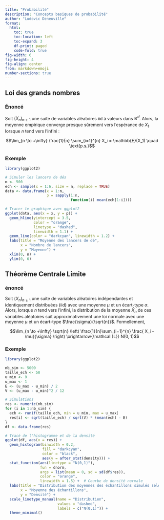 ```yaml
---
title: "Probabilité"
description: "Concepts basiques de probabilité"
author: "Ludovic Deneuville"
format:
  html:
    toc: true
    toc-location: left
    toc-expand: 3
    df-print: paged
    code-fold: true
fig-width: 6
fig-height: 4
fig-align: center
from: markdown+emoji
number-sections: true
---
```


## Loi des grands nombres

### Énoncé

Soit $(X_n)_{n\geq1}$ une suite de variables aléatoires iid à valeurs dans $\mathbb{R}^d$. Alors, la moyenne empirique converge presque sûrement vers l'espérance de $X_1$ lorsque $n$ tend vers l'infini :

$$\lim_{n \to +\infty} \frac{1}{n} \sum_{i=1}^{n} X_i = \mathbb{E}(X_1) \quad \text{p.s.}$$


### Exemple

```r
library(ggplot2)

# Simuler les lancers de dés
n <- 500
ech <- sample(x = 1:6, size = n, replace = TRUE)
data <- data.frame(x = 1:n, 
                   p = sapply(1:n, 
                              function(i) mean(ech[1:i])))

# Tracer le graphique avec ggplot2
ggplot(data, aes(x = x, y = p)) +
  geom_hline(yintercept = 3.5, 
             color = "orange", 
             linetype = "dashed",
             linewidth = 1.1) +
  geom_line(color = "darkcyan", linewidth = 1.2) +
  labs(title = "Moyenne des lancers de dé",
       x = "Nombre de lancers",
       y = "Moyenne") +
  xlim(0, n) +
  ylim(0, 6)
```


## Théorème Centrale Limite

### énoncé

Soit $(X_n)_{n\geq1}$ une suite de variables aléatoires indépendantes et identiquement distribuées (iid) avec une moyenne $\mu$ et un écart-type $\sigma$. Alors, lorsque $n$ tend vers l'infini, la distribution de la moyenne $\bar{X}_n$ de ces variables aléatoires suit approximativement une loi normale avec une moyenne $\mu$ et un écart-type $\frac{\sigma}{\sqrt{n}}$. Formellement,

$$\lim_{n \to +\infty} \sqrt{n} \left( \frac{1}{n}\sum_{i=1}^{n} \frac{ X_i - \mu}{\sigma} \right) \xrightarrow{\mathcal {L}} N(0, 1)$$


### Exemple

```r
library(ggplot2)

nb_sim <- 5000
taille_ech <- 50
u_min <- 0
u_max <- 1
E <- (u_max - u_min) / 2
V <- (u_max - u_min)^2 / 12

# Simulations
res <- numeric(nb_sim)
for (i in 1:nb_sim) {
  ech <- runif(taille_ech, min = u_min, max = u_max)
  res[i] <- sqrt(taille_ech) / sqrt(V) * (mean(ech) - E)
}
df <- data.frame(res)

# Tracé de l'histogramme et de la densité
ggplot(df, aes(x = res)) +
  geom_histogram(binwidth = 0.2, 
                 fill = "darkcyan", 
                 color = "black", 
                 aes(y = after_stat(density))) +
  stat_function(aes(linetype = "N(0,1)"), 
                fun = dnorm, 
                args = list(mean = 0, sd = sd(df$res)), 
                color = "orange", 
                linewidth = 1.5) +  # Courbe de densité normale
  labs(title = "Distribution des moyennes des échantillons simulés selon une loi uniforme",
       x = "Moyenne des échantillons",
       y = "Densité") +
  scale_linetype_manual(name = "Distribution", 
                        values = "dashed",
                        labels = c("N(0,1)")) +
  theme_minimal()
```